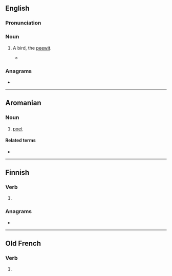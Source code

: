 ==English==

{{rfe|en}}

===Pronunciation===
{{rfp|en}}

===Noun===
{{en-noun}}

# {{lb|en|obsolete}} A bird, the [[peewit]].
#* {{rfquotek|en|François Leguat}}

{{Webster 1913}}

===Anagrams===
* {{anagrams|en|a=eptu|TUPE}}

----

==Aromanian==

===Noun===
{{head|rup|noun|g=m|plural|puets|definite singular|puetlu|definite plural|puetslji}}

# [[poet]]

====Related terms====
* {{l|rup|puizii}}

----

==Finnish==

===Verb===
{{head|fi|verb form}}

# {{fi-form of|pr=second-person|pl=singular|mood=indicative|tense=present|pukea}}

===Anagrams===
* {{anagrams|fi|a=eptu|eput}}

----

==Old French==

===Verb===
{{head|fro|verb form}}

# {{inflection of|fro|poeir||3|s|pres|indc}}